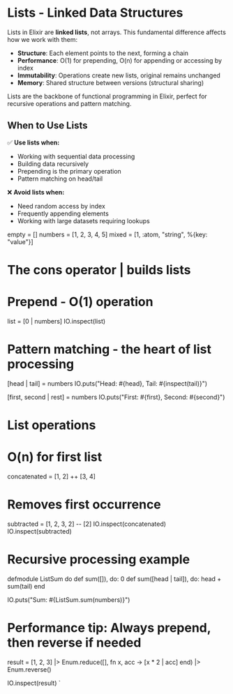
# Lists - Linked Data Structures

Lists in Elixir are **linked lists**, not arrays. This fundamental difference affects how we work with them:

- **Structure**: Each element points to the next, forming a chain
- **Performance**: O(1) for prepending, O(n) for appending or accessing by index
- **Immutability**: Operations create new lists, original remains unchanged
- **Memory**: Shared structure between versions (structural sharing)

Lists are the backbone of functional programming in Elixir, perfect for recursive operations and pattern matching.

## When to Use Lists

✅ **Use lists when:**

- Working with sequential data processing
- Building data recursively
- Prepending is the primary operation
- Pattern matching on head/tail

❌ **Avoid lists when:**

- Need random access by index
- Frequently appending elements
- Working with large datasets requiring lookups

empty = []
numbers = [1, 2, 3, 4, 5]
mixed = [1, :atom, "string", %{key: "value"}]

# The cons operator | builds lists
# Prepend - O(1) operation
list = [0 | numbers]
IO.inspect(list)

# Pattern matching - the heart of list processing
[head | tail] = numbers
IO.puts("Head: #{head}, Tail: #{inspect(tail)}")

[first, second | rest] = numbers
IO.puts("First: #{first}, Second: #{second}")

# List operations
# O(n) for first list
concatenated = [1, 2] ++ [3, 4]
# Removes first occurrence
subtracted = [1, 2, 3, 2] -- [2]
IO.inspect(concatenated)
IO.inspect(subtracted)

# Recursive processing example
defmodule ListSum do
  def sum([]), do: 0
  def sum([head | tail]), do: head + sum(tail)
end

IO.puts("Sum: #{ListSum.sum(numbers)}")

# Performance tip: Always prepend, then reverse if needed
result =
  [1, 2, 3]
  |> Enum.reduce([], fn x, acc -> [x * 2 | acc] end)
  |> Enum.reverse()

IO.inspect(result)
`
